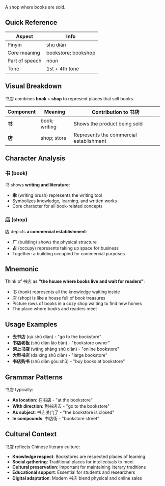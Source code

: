 A shop where books are sold.

## Quick Reference

| Aspect         | Info                |
| -------------- | ------------------- |
| Pinyin         | shū diàn            |
| Core meaning   | bookstore; bookshop |
| Part of speech | noun                |
| Tone           | 1st + 4th tone      |

## Visual Breakdown

书店 combines **book + shop** to represent places that sell books.

| Component | Meaning       | Contribution to 书店                    |
| --------- | ------------- | --------------------------------------- |
| **书**    | book; writing | Shows the product being sold            |
| **店**    | shop; store   | Represents the commercial establishment |

## Character Analysis

### 书 (book)

书 shows **writing and literature**:

- **聿** (writing brush) represents the writing tool
- Symbolizes knowledge, learning, and written works
- Core character for all book-related concepts

### 店 (shop)

店 depicts **a commercial establishment**:

- **广** (building) shows the physical structure
- **占** (occupy) represents taking up space for business
- Together: a building occupied for commercial purposes

## Mnemonic

Think of 书店 as **"the house where books live and wait for readers"**:

- 书 (book) represents all the knowledge waiting inside
- 店 (shop) is like a house full of book treasures
- Picture rows of books in a cozy shop waiting to find new homes
- The place where books and readers meet

## Usage Examples

- **去书店** (qù shū diàn) - "go to the bookstore"
- **书店老板** (shū diàn lǎo bǎn) - "bookstore owner"
- **网上书店** (wǎng shàng shū diàn) - "online bookstore"
- **大型书店** (dà xíng shū diàn) - "large bookstore"
- **书店购书** (shū diàn gòu shū) - "buy books at bookstore"

## Grammar Patterns

书店 typically:

- **As location**: 在书店 - "at the bookstore"
- **With direction**: 到书店去 - "go to the bookstore"
- **As subject**: 书店关门了 - "the bookstore is closed"
- **In compounds**: 书店街 - "bookstore street"

## Cultural Context

书店 reflects Chinese literary culture:

- **Knowledge respect**: Bookstores are respected places of learning
- **Social gathering**: Traditional places for intellectuals to meet
- **Cultural preservation**: Important for maintaining literary traditions
- **Educational support**: Essential for students and researchers
- **Digital adaptation**: Modern 书店 blend physical and online sales
